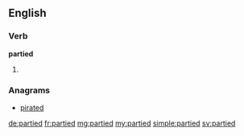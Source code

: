 ==English==

===Verb===
'''partied'''

# {{past of|party}}

===Anagrams===
* [[pirated#English|pirated]]

[[de:partied]]
[[fr:partied]]
[[mg:partied]]
[[my:partied]]
[[simple:partied]]
[[sv:partied]]